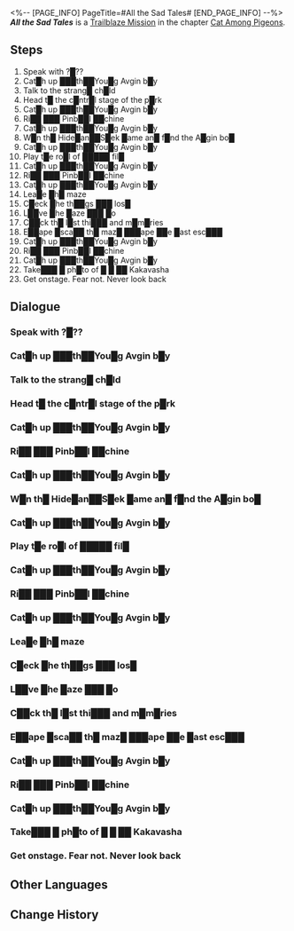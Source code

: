 <%-- [PAGE_INFO]
PageTitle=#All the Sad Tales#
[END_PAGE_INFO] --%>
{{Stub|Dialogue.}}
{{Mission Infobox
|id            = 1031701
|title         = 
|image         = <!--Mission All the Sad Tales.png-->
|type          = Trailblaze
|event_name    = 
|chapter       = Cat Among Pigeons
|requirements  = [[Trailblaze Mission]] ''[[The Tell-Tale Heart]]'' completed
|summary       = Aventurine was about to complete the final step of his plan on the Clock Studios Theme Park stage. Along the way, he met phantoms from the past and future...
|characters    = "Kakavasha"; Trailblazer
|startLocation = [[Penacony]] - [[Clock Studios Theme Park]]
|world         = Penacony
|area          = Clock Studios Theme Park
|prev          = The Tell-Tale Heart
|next          = A Walk Among the Tombstones
|rewards       = Trailblaze EXP*1,200; Stellar Jade*150; Traveler's Guide*18; Clock Credits*800; On The Disintegration of Evermemoria (Disk)*1 { text = "On The Disintegration of Evermemoria" }; Credit*220,000
}}
'''''All the Sad Tales''''' is a [[Trailblaze Mission]] in the chapter [[Cat Among Pigeons]].

==Steps==
# Speak with ?█??
# Cat█h up ███th██You█g Avgin b█y
# Talk to the strang█ ch█ld
# Head t█ the c█ntr█l stage of the p█rk
# Cat█h up ███th██You█g Avgin b█y
# Ri██ ███ Pinb██l ██chine
# Cat█h up ███th██You█g Avgin b█y
# W█n th█ Hide█an██S█ek █ame an█ f█nd the A█gin bo█
# Cat█h up ███th██You█g Avgin b█y
# Play t█e ro█l of █████ fil█
# Cat█h up ███th██You█g Avgin b█y
# Ri██ ███ Pinb██l ██chine
# Cat█h up ███th██You█g Avgin b█y
# Lea█e █h█ maze
# C█eck █he th██gs ███ los█
# L██ve █he █aze ███ █o
# C██ck th█ l█st thi███ and m█m█ries
# E██ape █sca██ th█ maz█ ███ape ██e █ast esc███
# Cat█h up ███th██You█g Avgin b█y
# Ri██ ███ Pinb██l ██chine
# Cat█h up ███th██You█g Avgin b█y
# Take███ █ ph█to of █ █ ██ Kakavasha
# Get onstage. Fear not. Never look back

<!--
==Gameplay Notes==

--><!--
==Trial Character==

-->
==Dialogue==
{{Stub Dialogue}}
{{Dialogue Start}}
:{{tx}}
{{Dialogue End}}

===Speak with ?█??===
{{Mission Description|type=trailblaze|location=Clock Studios Theme Park|update|The murmurs near your ears grow louder, more booming. Let's hope you can hold on until the moment you step onto the stage of the amusement park.}}
{{Dialogue Start}}
:{{tx}}
{{Dialogue End}}

===Cat█h up ███th██You█g Avgin b█y===
{{Mission Description|type=trailblaze|location=Clock Studios Theme Park|update|You are c█m█lete██ ██tranc█d by t█e █vgin boy.██ust who ███he? There█s sti█l tim███Mayb█ you ███ catch up ██ h██ and as█ █im exactly wha█ █████████.}}
{{Dialogue Start}}
:{{tx}}
{{Dialogue End}}

===Talk to the strang█ ch█ld===
{{Mission Description|type=trailblaze|location=Clock Studios Theme Park|update|You █████ ██ ██ █ ███ discovered a str█ng█ ch█ld &mdash; H█ s██ms t█ h██l fr█m th█ Avgin █r█g█ns...<br />W█r█n't th█y █lr██dy w█p█d out?}}
{{Dialogue Start}}
:{{tx}}
{{Dialogue End}}

===Head t█ the c█ntr█l stage of the p█rk===
{{Mission Description|type=trailblaze|location=Clock Studios Theme Park|update|The murmurs n██r your ears grow louder, more booming. You can even see another ███ ██████.<br />Let's hope you can hold on until the m█ment you st█p onto the stag█ of the █m█sement pa██.}}
{{Dialogue Start}}
:{{tx}}
{{Dialogue End}}

===Cat█h up ███th██You█g Avgin b█y===
{{Mission Description|type=trailblaze|location=Clock Studios Theme Park|update|You are c█m█lete██ ██tranc█d by t█e █vgin boy.██ust who ███he? There█s sti█l tim███Mayb█ you ███ catch up ██ h██ and as█ █im exactly wha█ █████████.}}
{{Dialogue Start}}
:{{tx}}
{{Dialogue End}}

===Ri██ ███ Pinb██l ██chine===
{{Dialogue Start}}
:{{tx}}
{{Dialogue End}}

===Cat█h up ███th██You█g Avgin b█y===
{{Dialogue Start}}
:{{tx}}
{{Dialogue End}}

===W█n th█ Hide█an██S█ek █ame an█ f█nd the A█gin bo█===
{{Mission Description|type=trailblaze|location=<!--to be added-->|update|You are unable to uncover your past<br />You are █nable to uncover your past<br />You █████nable to uncover your ████<br />You █████nabl█ to unco█er y█ur ████<br />You █████na███ to un███er y█ur ████}}
{{Dialogue Start}}
:{{tx}}
{{Dialogue End}}

===Cat█h up ███th██You█g Avgin b█y===
{{Mission Description|type=trailblaze|location=<!--to be added-->|update|You are c█m█lete██ ██tranc█d by t█e █vgin boy.██ust who ███he? There█s sti█l tim███Mayb█ you ███ catch up ██ h██ and as█ █im exactly wha█ █████████.}}
{{Dialogue Start}}
:{{tx}}
{{Dialogue End}}

===Play t█e ro█l of █████ fil█===
{{Mission Description|type=trailblaze|location=<!--to be added-->|update|Your wounds will never heal<br />Your █ound█ will never heal<br />Your █ound█ will n██er heal<br />Yo██ █ound█ will n██er heal<br />Yo██ █ound█ w███ n██er ████}}
{{Dialogue Start}}
:{{tx}}
{{Dialogue End}}

===Cat█h up ███th██You█g Avgin b█y===
{{Mission Description|type=trailblaze|location=<!--to be added-->|update|You are c█m█lete██ ██tranc█d by t█e █vgin boy.██ust who ███he? There█s sti█l tim███Mayb█ you ███ catch up ██ h██ and as█ █im exactly wha█ █████████.}}
{{Dialogue Start}}
:{{tx}}
{{Dialogue End}}

===Ri██ ███ Pinb██l ██chine===
{{Dialogue Start}}
:{{tx}}
{{Dialogue End}}

===Cat█h up ███th██You█g Avgin b█y===
{{Dialogue Start}}
:{{tx}}
{{Dialogue End}}

===Lea█e █h█ maze===
{{Mission Description|type=trailblaze|location=<!--to be added-->|update|You cannot escape from the past<br />You ██nnot escape from the pa██<br />You ██nnot ███ape from the pa██<br />You ██nnot ███ape from ███ pa██<br />You ██nn█t ███ape from ███ pa██<br />You █████t ███ape f██m ███ pa██<br />You █████t █████ f██m ███ pa██<br />██u █████t █████ f██m ███ pa██}}
{{Dialogue Start}}
:{{tx}}
{{Dialogue End}}

===C█eck █he th██gs ███ los█===
{{Dialogue Start}}
:{{tx}}
{{Dialogue End}}

===L██ve █he █aze ███ █o===
{{Mission Description|type=trailblaze|location=<!--to be added-->|update|Your future never existed<br />You█ future never existed<br />You█ future ne█er existed<br />You█ fut███ ne█er existed<br />You█ fut███ ne█er ████ted<br />You█ fut███ █e█er ████ted<br />Yo██ ██████ █e█er ████ted}}
{{Dialogue Start}}
:{{tx}}
{{Dialogue End}}

===C██ck th█ l█st thi███ and m█m█ries===
{{Dialogue Start}}
:{{tx}}
{{Dialogue End}}

===E██ape █sca██ th█ maz█ ███ape ██e █ast esc███===
{{Mission Description|type=trailblaze|location=<!--to be added-->|update|Failure discarded selfish useless pointless coward murderer gambler blessed discarded loser chosen-one Mother Goddess's beloved crazy murderer blessed failure discarded loser pointless coward murderer chosen-one selfish ████ blessed discarded loser chosen-one ███ loser discarded pointle██ ██ward mur█████ gambler blessed █isc█████ useless loser ███sen-███ Mother Goddess██ ███████ loser loser loser loser loser loser loser loser loser loser loser loser loser ████ ████ ███████████ ███ ██████ █████ █ ██ ████ █}}
{{Dialogue Start}}
:{{tx}}
{{Dialogue End}}

===Cat█h up ███th██You█g Avgin b█y===
{{Mission Description|type=trailblaze|location=<!--to be added-->|update|You are c█m█lete██ ██tranc█d by t█e █vgin boy.██ust who ███he? There█s sti█l tim███Mayb█ you ███ catch up ██ h██ and as█ █im exactly wha█ █████████.}}
{{Dialogue Start}}
:{{tx}}
{{Dialogue End}}

===Ri██ ███ Pinb██l ██chine===
{{Dialogue Start}}
:{{tx}}
{{Dialogue End}}

===Cat█h up ███th██You█g Avgin b█y===
{{Dialogue Start}}
:{{tx}}
{{Dialogue End}}

===Take███ █ ph█to of █ █ ██ Kakavasha===
{{Mission Description|type=trailblaze|location=<!--to be added-->|update|█████ █████████████████ █████████<br />████ █████████████████████ ██ ████<br />██ ███████████████ ██████████████<br />██ ████████████ ███████████████ ██<br />██ ████████████████ ███████████ ██<br />███████ ████████ █████ ███}}
{{Dialogue Start}}
:{{tx}}
{{Dialogue End}}

===Get onstage. Fear not. Never look back===
{{Mission Description|type=trailblaze|location=<!--to be added-->|update|Get onstage<br />Fear not<br />Never look back}}
{{Dialogue Start}}
:{{tx}}
{{Dialogue End}}

==Other Languages==
{{Other Languages
|en   = All the Sad Tales
|zhs  = 所有悲伤的故事
|zht  = 所有悲傷的故事
|ja   = すべての悲しい物語
|ko   = 모든 슬픈 이야기
|es   = Todas las historias tristes
|fr   = Tous les drames
|ru   = Все эти истории печальные
|th   = เรื่องราวที่แสนเศร้าทั้งมวล
|vi   = Tất Cả Những Câu Chuyện Buồn
|de   = Alle traurigen Geschichten
|id   = Seluruh Cerita Kesedihan
|pt   = Todas as Histórias Tristes
}}

==Change History==
{{Change History|2.1}}
